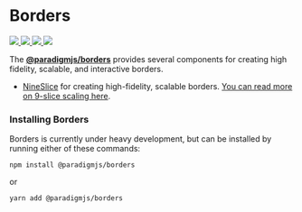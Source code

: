 
<Meta title="Docs/Intro" />

# Borders

<div
	style={{
		maxWidth: "600px",
		display: "flex",
		gap: "0px 5px"
	}}
>
	<a href="https://npm.im/@paradigmjs/borders">
		<img src="https://img.shields.io/npm/v/@paradigmjs/borders.svg" />
	</a>
	<a href="https://npm.im/@paradigmjs/borders">
		<img src="https://badgen.net/npm/dw/@paradigmjs/borders" />
	</a>
	<a href="https://github.com/lunaris-studios/paradigm/blob/master/packages/borders/LICENSE.md">
		<img src="https://badgen.now.sh/badge/license/mit" />
	</a>
	<a href="https://bundlephobia.com/result?p=@paradigmjs/borders">
		<img src="https://badgen.net/bundlephobia/minzip/@paradigmjs/borders" />
	</a>
</div>

The [**@paradigmjs/borders**](https://www.npmjs.com/package/@paradigmjs/borders) provides several components for creating high fidelity, scalable, and interactive borders.

- [NineSlice](/?path=/story/borders-nineslice--basic) for creating high-fidelity, scalable borders. [You can read more on 9-slice scaling here](https://en.wikipedia.org/wiki/9-slice_scaling).

### Installing Borders

Borders is currently under heavy development, but can be installed by running either of these commands:

```
npm install @paradigmjs/borders
```
or
```
yarn add @paradigmjs/borders
```
